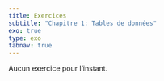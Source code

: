 ```yaml
---
title: Exercices
subtitle: "Chapitre 1: Tables de données"
exo: true
type: exo
tabnav: true
---
```


Aucun exercice pour l'instant.
